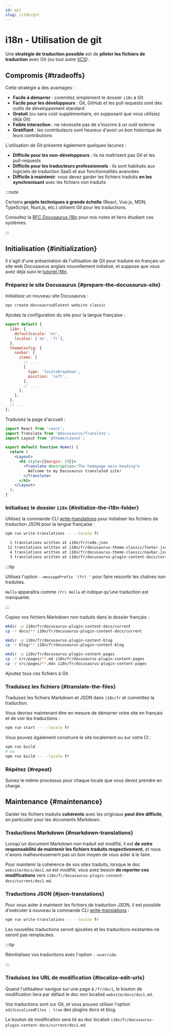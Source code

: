 ```yaml
---
id: git
slug: /i18n/git
---
```


# i18n - Utilisation de git

Une **stratégie de traduction possible** est de **piloter les fichiers de traduction** avec Git (ou tout autre [VCS](https://en.wikipedia.org/wiki/Version_control)).

## Compromis {#tradeoffs}

Cette stratégie a des avantages :

- **Facile à démarrer** : commitez simplement le dossier `i18n` à Git
- **Facile pour les développeurs** : Git, GitHub et les pull requests sont des outils de développement standard
- **Gratuit** (ou sans coût supplémentaire, en supposant que vous utilisiez déjà Git)
- **Faible interaction** : ne nécessite pas de s'inscrire à un outil externe
- **Gratifiant** : les contributeurs sont heureux d'avoir un bon historique de leurs contributions

L'utilisation de Git présente également quelques lacunes :

- **Difficile pour les non-développeurs** : ils ne maîtrisent pas Git et les pull-requests
- **Difficile pour les traducteurs professionnels** : ils sont habitués aux logiciels de traduction SaaS et aux fonctionnalités avancées
- **Difficile à maintenir**: vous devez garder les fichiers traduits **en les synchronisant** avec les fichiers non traduits

:::note

Certains **projets techniques à grande échelle** (React, Vue.js, MDN, TypeScript, Nuxt.js, etc.) utilisent Git pour les traductions.

Consultez la [RFC Docusaurus i18n](https://github.com/facebook/docusaurus/issues/3317) pour nos notes et liens étudiant ces systèmes.

:::

## Initialisation {#initialization}

Il s'agit d'une présentation de l'utilisation de Git pour traduire en français un site web Docusaurus anglais nouvellement initialisé, et suppose que vous avez déjà suivi le [tutoriel i18n](./i18n-tutorial.mdx).

### Préparez le site Docusaurus {#prepare-the-docusaurus-site}

Initialisez un nouveau site Docusaurus :

```bash
npx create-docusaurus@latest website classic
```

Ajoutez la configuration du site pour la langue française :

```js title="docusaurus.config.js"
export default {
  i18n: {
    defaultLocale: 'en',
    locales: ['en', 'fr'],
  },
  themeConfig: {
    navbar: {
      items: [
        // ...
        {
          type: 'localeDropdown',
          position: 'left',
        },
        // ...
      ],
    },
  },
  // ...
};
```

Traduisez la page d'accueil :

```jsx title="src/pages/index.js"
import React from 'react';
import Translate from '@docusaurus/Translate';
import Layout from '@theme/Layout';

export default function Home() {
  return (
    <Layout>
      <h1 style={{margin: 20}}>
        <Translate description="The homepage main heading">
          Welcome to my Docusaurus translated site!
        </Translate>
      </h1>
    </Layout>
  );
}
```

### Initialisez le dossier `i18n` {#initialize-the-i18n-folder}

Utilisez la commande CLI [write-translations](../cli.mdx#docusaurus-write-translations-sitedir) pour initialiser les fichiers de traduction JSON pour la langue française :

```bash npm2yarn
npm run write-translations -- --locale fr

  1 translations written at i18n/fr/code.json
 11 translations written at i18n/fr/docusaurus-theme-classic/footer.json
  4 translations written at i18n/fr/docusaurus-theme-classic/navbar.json
  3 translations written at i18n/fr/docusaurus-plugin-content-docs/current.json
```

:::tip

Utilisez l'option `--messagePrefix '(fr) '` pour faire ressortir les chaînes non traduites.

`Hello` apparaîtra comme `(fr) Hello` et indique qu'une traduction est manquante.

:::

Copiez vos fichiers Markdown non traduits dans le dossier français :

```bash
mkdir -p i18n/fr/docusaurus-plugin-content-docs/current
cp -r docs/** i18n/fr/docusaurus-plugin-content-docs/current

mkdir -p i18n/fr/docusaurus-plugin-content-blog
cp -r blog/** i18n/fr/docusaurus-plugin-content-blog

mkdir -p i18n/fr/docusaurus-plugin-content-pages
cp -r src/pages/**.md i18n/fr/docusaurus-plugin-content-pages
cp -r src/pages/**.mdx i18n/fr/docusaurus-plugin-content-pages
```

Ajoutez tous ces fichiers à Git.

### Traduisez les fichiers {#translate-the-files}

Traduisez les fichiers Markdown et JSON dans `i18n/fr` et committez la traduction.

Vous devriez maintenant être en mesure de démarrer votre site en français et de voir les traductions :

```bash npm2yarn
npm run start -- --locale fr
```

Vous pouvez également construire le site localement ou sur votre CI :

```bash npm2yarn
npm run build
# ou
npm run build -- --locale fr
```

### Répétez {#repeat}

Suivez le même processus pour chaque locale que vous devez prendre en charge.

## Maintenance {#maintenance}

Garder les fichiers traduits **cohérents** avec les originaux **peut être difficile**, en particulier pour les documents Markdown.

### Traductions Markdown {#markdown-translations}

Lorsqu'un document Markdown non traduit est modifié, il est **de votre responsabilité de maintenir les fichiers traduits respectivement**, et nous n'avons malheureusement pas un bon moyen de vous aider à le faire.

Pour maintenir la cohérence de vos sites traduits, lorsque le doc `website/docs/doc1.md` est modifié, vous avez besoin **de reporter ces modifications** vers `i18n/fr/docusaurus-plugin-content-docs/current/doc1.md`.

### Traductions JSON {#json-translations}

Pour vous aider à maintenir les fichiers de traduction JSON, il est possible d'exécuter à nouveau la commande CLI [write-translations](../cli.mdx#docusaurus-write-translations-sitedir) :

```bash npm2yarn
npm run write-translations -- --locale fr
```

Les nouvelles traductions seront ajoutées et les traductions existantes ne seront pas remplacées.

:::tip

Réinitialisez vos traductions avec l'option `--override`.

:::

### Traduisez les URL de modification {#localize-edit-urls}

Quand l'utilisateur navigue sur une page à `/fr/doc1`, le bouton de modification liera par défaut le doc non localisé `website/docs/doc1.md`.

Vos traductions sont sur Git, et vous pouvez utiliser l'option `editLocalizedFiles : true` des plugins docs et blog.

Le bouton de modification sera lié au doc localisé `i18n/fr/docusaurus-plugin-content-docs/current/doc1.md`.
